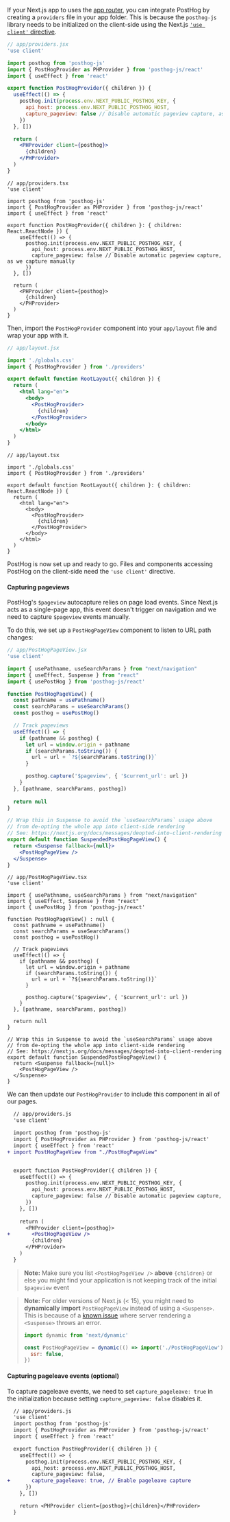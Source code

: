 If your Next.js app to uses the [app router](https://nextjs.org/docs/app), you can integrate PostHog by creating a `providers` file in your app folder. This is because the `posthog-js` library needs to be initialized on the client-side using the Next.js [`'use client'` directive](https://nextjs.org/docs/getting-started/react-essentials#client-components).

<MultiLanguage>

```jsx
// app/providers.jsx
'use client'

import posthog from 'posthog-js'
import { PostHogProvider as PHProvider } from 'posthog-js/react'
import { useEffect } from 'react'

export function PostHogProvider({ children }) {
  useEffect(() => {
    posthog.init(process.env.NEXT_PUBLIC_POSTHOG_KEY, {
      api_host: process.env.NEXT_PUBLIC_POSTHOG_HOST,
      capture_pageview: false // Disable automatic pageview capture, as we capture manually
    })
  }, [])

  return (
    <PHProvider client={posthog}>
      {children}
    </PHProvider>
  )
}
```

```tsx
// app/providers.tsx
'use client'

import posthog from 'posthog-js'
import { PostHogProvider as PHProvider } from 'posthog-js/react'
import { useEffect } from 'react'

export function PostHogProvider({ children }: { children: React.ReactNode }) {
    useEffect(() => {
      posthog.init(process.env.NEXT_PUBLIC_POSTHOG_KEY, {
        api_host: process.env.NEXT_PUBLIC_POSTHOG_HOST,
        capture_pageview: false // Disable automatic pageview capture, as we capture manually
      })
  }, [])

  return (
    <PHProvider client={posthog}>
      {children}
    </PHProvider>
  )
}
```

</MultiLanguage>

Then, import the `PostHogProvider` component into your `app/layout` file and wrap your app with it.

<MultiLanguage>

```jsx
// app/layout.jsx

import './globals.css'
import { PostHogProvider } from './providers'

export default function RootLayout({ children }) {
  return (
    <html lang="en">
      <body>
        <PostHogProvider>
          {children}
        </PostHogProvider>
      </body>
    </html>
  )
}
```

```tsx
// app/layout.tsx

import './globals.css'
import { PostHogProvider } from './providers'

export default function RootLayout({ children }: { children: React.ReactNode }) {
  return (
    <html lang="en">
      <body>
        <PostHogProvider>
          {children}
        </PostHogProvider>
      </body>
    </html>
  )
}
```

</MultiLanguage>

PostHog is now set up and ready to go. Files and components accessing PostHog on the client-side need the `'use client'` directive.

#### Capturing pageviews

PostHog's `$pageview` autocapture relies on page load events. Since Next.js acts as a single-page app, this event doesn't trigger on navigation and we need to capture `$pageview` events manually. 

To do this, we set up a `PostHogPageView` component to listen to URL path changes:

<MultiLanguage>

```jsx
// app/PostHogPageView.jsx
'use client'

import { usePathname, useSearchParams } from "next/navigation"
import { useEffect, Suspense } from "react"
import { usePostHog } from 'posthog-js/react'

function PostHogPageView() {
  const pathname = usePathname()
  const searchParams = useSearchParams()
  const posthog = usePostHog()

  // Track pageviews
  useEffect(() => {
    if (pathname && posthog) {
      let url = window.origin + pathname
      if (searchParams.toString()) {
        url = url + `?${searchParams.toString()}`
      }

      posthog.capture('$pageview', { '$current_url': url })
    }
  }, [pathname, searchParams, posthog])
  
  return null
}

// Wrap this in Suspense to avoid the `useSearchParams` usage above
// from de-opting the whole app into client-side rendering
// See: https://nextjs.org/docs/messages/deopted-into-client-rendering
export default function SuspendedPostHogPageView() {
  return <Suspense fallback={null}>
    <PostHogPageView />
  </Suspense>
}
```

```tsx
// app/PostHogPageView.tsx
'use client'

import { usePathname, useSearchParams } from "next/navigation"
import { useEffect, Suspense } from "react"
import { usePostHog } from 'posthog-js/react'

function PostHogPageView() : null {
  const pathname = usePathname()
  const searchParams = useSearchParams()
  const posthog = usePostHog()

  // Track pageviews
  useEffect(() => {
    if (pathname && posthog) {
      let url = window.origin + pathname
      if (searchParams.toString()) {
        url = url + `?${searchParams.toString()}`
      }

      posthog.capture('$pageview', { '$current_url': url })
    }
  }, [pathname, searchParams, posthog])
  
  return null
}

// Wrap this in Suspense to avoid the `useSearchParams` usage above
// from de-opting the whole app into client-side rendering
// See: https://nextjs.org/docs/messages/deopted-into-client-rendering
export default function SuspendedPostHogPageView() {
  return <Suspense fallback={null}>
    <PostHogPageView />
  </Suspense>
}
```
</MultiLanguage>

We can then update our `PostHogProvider` to include this component in all of our pages.

```diff
  // app/providers.js
  'use client'

  import posthog from 'posthog-js'
  import { PostHogProvider as PHProvider } from 'posthog-js/react'
  import { useEffect } from 'react'
+ import PostHogPageView from "./PostHogPageView"


  export function PostHogProvider({ children }) {
    useEffect(() => {
      posthog.init(process.env.NEXT_PUBLIC_POSTHOG_KEY, {
        api_host: process.env.NEXT_PUBLIC_POSTHOG_HOST,
        capture_pageview: false // Disable automatic pageview capture, as we capture manually
      })
    }, [])
  
    return (
      <PHProvider client={posthog}>
+       <PostHogPageView />
        {children}
      </PHProvider>
    )
  }
```

> **Note:** Make sure you list `<PostHogPageView />` **above** `{children}` or else you might find your application
> is not keeping track of the initial `$pageview` event

> **Note:** For older versions of Next.js (< 15), you might need to **dynamically import** `PostHogPageView` instead of using a `<Suspense>`. This is because of a [known issue](https://github.com/vercel/next.js/issues/51581) where server rendering a `<Suspense>` throws an error.
>
> ```js
> import dynamic from 'next/dynamic'
>
> const PostHogPageView = dynamic(() => import('./PostHogPageView'), {
>   ssr: false,
> })
> ```

#### Capturing pageleave events (optional)

To capture pageleave events, we need to set `capture_pageleave: true` in the initialization because setting `capture_pageview: false` disables it.

```diff
  // app/providers.js
  'use client'
  import posthog from 'posthog-js'
  import { PostHogProvider as PHProvider } from 'posthog-js/react'
  import { useEffect } from 'react'

  export function PostHogProvider({ children }) {
    useEffect(() => {
      posthog.init(process.env.NEXT_PUBLIC_POSTHOG_KEY, {
        api_host: process.env.NEXT_PUBLIC_POSTHOG_HOST,
        capture_pageview: false,
+       capture_pageleave: true, // Enable pageleave capture
      })
    }, [])

    return <PHProvider client={posthog}>{children}</PHProvider>
  }
```